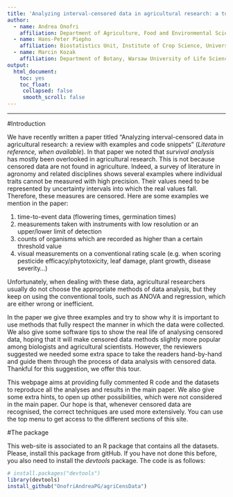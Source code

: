 ```yaml
---
title: 'Analyzing interval-censored data in agricultural research: a tutorial'
author: 
  - name: Andrea Onofri
    affiliation: Department of Agriculture, Food and Environmental Sciences, University of Perugia, Borgo XX Giugno 74, 06121 Perugia, Italy, andrea.onofri@unipg.it
  - name: Hans-Peter Piepho
    affiliation: Biostatistics Unit, Institute of Crop Science, University of Hohenheim, Fruwirthstr. 23, 70593 Stuttgart, Germany, hans-peter.piepho@uni-hohenheim.de
  - name: Marcin Kozak
    affiliation: Department of Botany, Warsaw University of Life Sciences - SGGW, Nowoursynowska 159, 02-776 Warsaw, Poland, nyggus@gmail.com
output: 
  html_document:
    toc: yes
    toc_float: 
     collapsed: false
     smooth_scroll: false
---
```


---

#Introduction

We have recently written a paper titled "Analyzing interval-censored data in agricultural research: a review with examples and code snippets" (*Literature reference, when available*). In that paper we noted that *survival analysis* has mostly been overlooked in agricultural research. This is not because censored data are not found in agriculture. Indeed, a survey of literature in agronomy and related disciplines shows several examples where individual traits cannot be measured with high precision. Their values need to be represented by uncertainty intervals into which the real values fall. Therefore, these measures are censored. Here are some examples we mention in the paper: 

1. time-to-event data (flowering times, germination times)
2. measurements taken with instruments with low resolution or an upper/lower limit of detection
3. counts of organisms which are recorded as higher than a certain threshold value
4. visual measurements on a conventional rating scale (e.g. when scoring pesticide efficacy/phytotoxicity, leaf damage, plant growth, disease severity...)

Unfortunately, when dealing with these data, agricultural researchers usually do not choose the appropriate methods of data analysis, but they keep on using the conventional tools, such as ANOVA and regression, which are either wrong or inefficient.

In the paper we give three examples and try to show why it is important to use methods that fully respect the manner in which the data were collected. We also give some software tips to show the real life of analysing censored data, hoping that it will make censored data methods slightly more popular among biologists and agricultural scientists. However, the reviewers suggested we needed some extra space to take the readers hand-by-hand and guide them through the process of data analysis with censored data. Thankful for this suggestion, we offer this tour. 

This webpage aims at providing fully commented R code and the datasets to reproduce all the analyses and results in the main paper. We also give some extra hints, to open up other possibilities, which were not considered in the main paper. Our hope is that, whenever censored data are recognised, the correct techniques are used more extensively. You can use the top menu to get access to the different sections of this site.

#The package

This web-site is associated to an R package that contains all the datasets. Please, install this package from gitHub. If you have not done this before, you also need to install the *devtools* package. The code is as follows:

```r
# install.packages("devtools")
library(devtools)
install_github("OnofriAndreaPG/agriCensData")
```




